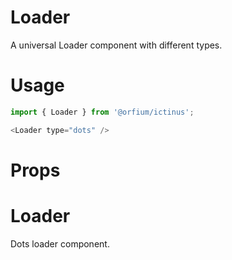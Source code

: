 

<Meta title="Design System/Loader" component={Loader} />

# Loader

A universal Loader component with different types.

# Usage

```js
import { Loader } from '@orfium/ictinus';

<Loader type="dots" />
```

# Props

<Props of={Loader} />

# Loader

Dots loader component.

<Preview>
  <Story name="Dots Loader">
    <Loader type="dots" />
  </Story>
</Preview>

